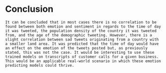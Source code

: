 # Conclusion

	It can be concluded that in most cases there is no correlation to be found between both emotion and sentiment in regards to the time of day it was tweeted, the population density of the country it was tweeted from, and the age of the demographic tweeting. However, there is a slight correlation between sad tweets originating from a country with a smaller land area. It was predicted that the time of day would have an effect on the emotion of the tweets posted but, as previously stated, this was not the case. It would be interesting to use these trained models on transcripts of customer calls for a given business. This would be an applicable real-world scenario in which these emotion predicting models could thrive.